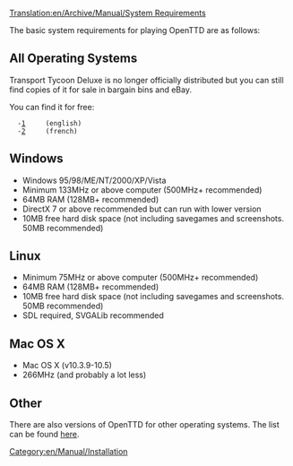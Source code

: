 [[Translation:en/Archive/Manual/System Requirements]]
[[Category:en/Manual/Installation]]

The basic system requirements for playing OpenTTD are as follows:

==All Operating Systems==
{{en/Warning|OpenTTD currently needs a [[en/Archive/Manual/Installation FAQ|few files]] from either the DOS or Windows version of the original Transport Tycoon ''Deluxe''.  Note that ''Transport Tycoon'' is a earlier game and currently not compatible.}}

Transport Tycoon Deluxe is no longer officially distributed but you can still find copies of it for sale in bargain bins and eBay.

You can find it for free:
   -[http://download.transporttycoon.net/]     (english)
   -[http://www.abandonware-france.org]     (french)

==Windows== 

*Windows 95/98/ME/NT/2000/XP/Vista
*Minimum 133MHz or above computer (500MHz+ recommended)
*64MB RAM (128MB+ recommended)
*DirectX 7 or above recommended but can run with lower version
*10MB free hard disk space (not including savegames and screenshots. 50MB recommended)

==Linux== 
*Minimum 75MHz or above computer (500MHz+ recommended)
*64MB RAM (128MB+ recommended)
*10MB free hard disk space (not including savegames and screenshots. 50MB recommended)
*SDL required, SVGALib recommended

==Mac OS X==
* Mac OS X (v10.3.9-10.5)
* 266MHz (and probably a lot less)

==Other==

There are also versions of OpenTTD for other operating systems.  The list can be found [[en/Archive/Compilation and Ports/Operating system|here]].